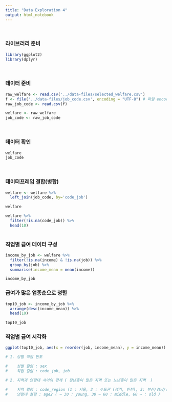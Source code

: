 ```yaml
---  
title: "Data Exploration 4"
output: html_notebook
---
```


<br />

### 라이브러리 준비

```r
library(ggplot2)
library(dplyr)
```

<br />

### 데이터 준비
```r
raw_welfare <- read.csv('../data-files/selected_welfare.csv')
f <- file('../data-files/job_code.csv', encoding = "UTF-8") # 파일 encoding을 지정하기 위해 별도의 파일 변수 생성
raw_job_code <- read.csv(f)

welfare <- raw_welfare
job_code <- raw_job_code
```

<br />

### 데이터 확인
```r
welfare
job_code
```

<br />

### 데이터프레임 결합(병합)

```r
welfare <- welfare %>% 
  left_join(job_code, by='code_job')

welfare

welfare %>% 
  filter(!is.na(code_job)) %>% 
  head(10)
  
```

### 직업별 급여 데이터 구성

```r
income_by_job <- welfare %>% 
  filter(!is.na(income) & !is.na(job)) %>% 
  group_by(job) %>% 
  summarise(income_mean = mean(income))

income_by_job
```

### 급여가 많은 업종순으로 정렬

```r
top10_job <- income_by_job %>% 
  arrange(desc(income_mean)) %>% 
  head(10)

top10_job
```
### 직업별 급여 시각화

```r
ggplot(top10_job, aes(x = reorder(job, income_mean), y = income_mean)) + geom_bar(stat="identity") + coord_flip()
```
```r

# 1. 성별 직업 빈도

#    성별 컬럼 : sex
#    직업 컬럼 : code_job, job

# 2. 지역과 연령대 사이의 관계 ( 청년층이 많은 지역 또는 노년층이 많은 지역  )

#    지역 컬럼 : code_region (1 : 서울, 2 : 수도권 (경기, 인천), 3: 부산/경남/울산, 4 : 대구/경북, 5 : 대전/충남, 6 : 강원 / 충북, 7 : 광주/전남/전북/제주 )
#    연령대 컬럼 : age2 ( ~ 30 : young, 30 ~ 60 : middle, 60 ~ : old )

```

